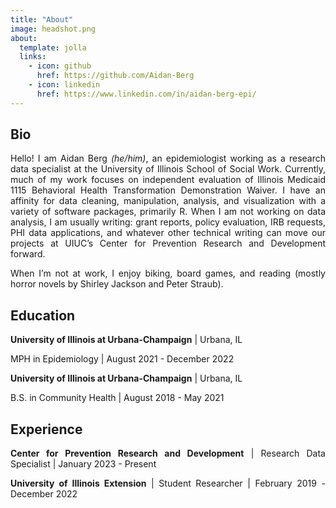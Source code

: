 ```yaml
---
title: "About"
image: headshot.png
about:
  template: jolla
  links:
    - icon: github
      href: https://github.com/Aidan-Berg
    - icon: linkedin
      href: https://www.linkedin.com/in/aidan-berg-epi/
---
```

<div style="text-align: justify">
## Bio

Hello! I am Aidan Berg *(he/him)*, an epidemiologist working as a research data specialist at the University of Illinois School of Social Work. Currently, much of my work focuses on independent evaluation of Illinois Medicaid 1115 Behavioral Health Transformation Demonstration Waiver. I have an affinity for data cleaning, manipulation, analysis, and visualization with a variety of software packages, primarily R. When I am not working on data analysis, I am usually writing: grant reports, policy evaluation, IRB requests, PHI data applications, and whatever other technical writing can move our projects at UIUC's Center for Prevention Research and Development forward.

When I'm not at work, I enjoy biking, board games, and reading (mostly horror novels by Shirley Jackson and Peter Straub).

## Education

**University of Illinois at Urbana-Champaign** \| Urbana, IL

MPH in Epidemiology \| August 2021 - December 2022

**University of Illinois at Urbana-Champaign** \| Urbana, IL

B.S. in Community Health \| August 2018 - May 2021

## Experience

**Center for Prevention Research and Development** \| Research Data Specialist \| January 2023 - Present

**University of Illinois Extension** \| Student Researcher \| February 2019 - December 2022
</div>